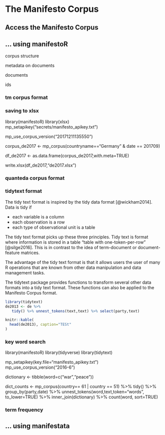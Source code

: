 # The Manifesto Corpus {#corpus}

## Access the Manifesto Corpus

## ... using manifestoR {#manifestoR}

corpus structure

metadata on documents

documents



ids



### tm corpus format




### saving to xlsx


library(manifestoR)
library(xlsx)
mp_setapikey("secrets/manifesto_apikey.txt")

mp_use_corpus_version("20171211135550")

corpus_de2017 <- mp_corpus(countryname=="Germany" & date == 201709) 
  
df_de2017 <-  as.data.frame(corpus_de2017,with.meta=TRUE) 

write.xlsx(df_de2017,"de2017.xlsx")






### quanteda corpus format

### tidytext format

The tidy text format is inspired by the tidy data format [@wickham2014]. Data is tidy if

- each variable is a column
- each observation is a row
- each type of observational unit is a table

The tidy text format picks up these three principles. Tidy text is format where information is stored in a table 
 "table with one-token-per-row" [@silge2016]. This is in contrast to the idea of term-document or document-feature matrices.

The advantage of the tidy text format is that it allows users the user of many R operations that are known from other data manipulation and data management tasks.

The tidytext package provides functions to transform several other data formats into a tidy text format. 
These functions can also be applied to the Manifesto Corpus format.

```{r chunk-labele, echo=FALSE, error=FALSE, message=FALSE, warning=FALSE, collapse=TRUE, warnings=FALSE}
library(tidytext)
de2013 <- de %>%
   tidy() %>% unnest_tokens(text,text) %>% select(party,text)

knitr::kable(
  head(de2013), caption="TESt"
)
```


### key word search 

library(manifestoR)
library(tidyverse)
library(tidytext)

mp_setapikey(key.file="manifesto_apikey.txt")
mp_use_corpus_version("2016-6")

dictionary <- tibble(word=c("war","peace"))

dict_counts <- mp_corpus(country== 61 | country == 51) %>% 
   tidy() %>% 
   group_by(party,date) %>%
   unnest_tokens(word,text,token="words", to_lower=TRUE) %>%
   inner_join(dictionary) %>%
   count(word, sort=TRUE)

   
### term frequency


## ... using manifestata

